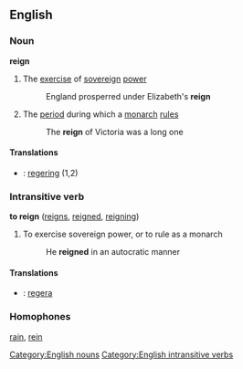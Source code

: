 ==English==

===Noun===
'''reign'''
#The [[exercise]] of [[sovereign]] [[power]]
#: England prosperred under Elizabeth's '''reign'''
#The [[period]] during which a [[monarch]] [[rule]]s
#: The '''reign''' of Victoria was a long one
====Translations====
*{{sv}}: [[regering]] (1,2)
===Intransitive verb===
'''to reign'''  ([[reigns]], [[reigned]], [[reigning]])
#To exercise sovereign power, or to rule as a monarch
#: He '''reigned''' in an autocratic manner
====Translations====
*{{sv}}: [[regera]]
===Homophones===
[[rain]], [[rein]]

[[Category:English nouns]]
[[Category:English intransitive verbs]]